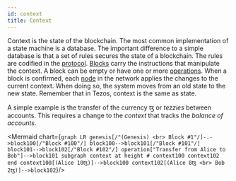 ```yaml
---
id: context
title: Context
---
```



Context is the state of the blockchain. The most common implementation of a state machine is a database. The important difference to a simple database is that a set of rules secures the state of a blockchain. The rules are codified in the [protocol](protocol). 
[Blocks](block) carry the instructions that manipulate the context. A block can be empty or have one or more [operations](operations/operations). When a block is confirmed, each [node](node) in the network applies the changes to the current context. When doing so, the system moves from an old state to the new state. Remember that in Tezos, context is the same as state.

A simple example is the transfer of the currency ꜩ or *tezzies* between accounts. This requires a change to the *context* that tracks the *balance of accounts*.


<Mermaid chart={`
graph LR
    genesis[/"(Genesis) <br> Block #1"/]-.->block100[/"Block #100"/]
    block100-->block101[/"Block #101"/]
    block101-->block102[/"Block #102"/]
    operation["Transfer from Alice to Bob"]-->block101
	subgraph context at height #
    context100
    context102
    end
    context100[(Alice 10ꜩ)]-->block100
    context102[(Alice 8ꜩ <br> Bob 2ꜩ)]-->block102
`}/>



